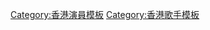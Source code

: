 {{navbox
| name	= 葉德嫻
| title	= [[葉德嫻]]
|state = collapsed
|bodyclass = hlist
|group1 =專輯
|list1 = {{Navbox subgroup
  |group1=
  |list1 =
* Deanie Ip（1969）
* [[星塵 (葉德嫻專輯)|星塵]]（1981）
* 葉德嫻（1981）
* [[倦 (葉德嫻專輯)|倦]]（1983）
* [[天天都相見]]（1983）
* [[你留我在此]]（1984）
* [[我要 (葉德嫻專輯)|我要]]（1985）
* [[千個太陽]]（1986）
* [[邊緣回望]]（1987）
* [[葉緣 (葉德嫻專輯)|葉緣]]（2002）
}}

| group2	= 名曲
| list2	={{Navbox subgroup
  |group1= 
  |list1 =
* [[明星 (歌曲)|明星]]（1981）
* [[赤子 (葉德嫻歌曲)|赤子]]（1991）
* [[教我如何不愛他]]（1999）
* [[美中不足]]（2004）
}}

| group3	= 主要電視作品
| list3	={{Navbox subgroup
  |group1= [[麗的電視]]
  |list1 =
* [[追族]]（1977）
* [[鱷魚淚]]（1978）

  |group2=[[無綫電視]]
  |list2 =
* 雙葉蝴蝶（女CID）（1980）
* [[衝擊]]（1980）
* [[流氓皇帝]]（1980）
* 無雙譜（1981）
* 星塵（1982）
* [[獵鷹 (電視劇)|獵鷹]]（1982）

  |group3=[[亞洲電視]]
  |list3 =
* [[縱橫四海 (電視劇)|縱橫四海]]（1999）
* [[義無反顧]]（2006）
}}

| group4	= 主要電影作品
| list4	={{Navbox subgroup
  |group1= 1970年代
  |list1 =
* 追（1978）
* 林亞珍老虎魚蝦蟹（1979）

  |group2=1980年代
  |list2 =
* [[第一類型危險]]（1980）
* 愛殺 （1981）
* [[忌廉溝鮮奶 (電影)|忌廉溝鮮奶]]（1981）
* [[提防小手]]（1982）
* [[神勇雙響炮]]（1984）
* [[雙龍出海]]（1984）
*行錯姻緣路（1984）
*[[智勇三寶]]（1985）
*[[法外情]]（1985）
*[[花街時代]]（1985）
*[[癲佬正傳]]（1986）
* 老娘夠騷（1986）
* [[鬼新娘 (1987年電影)|鬼新娘]]（1987）
*[[飛龍猛將]]（1988）
*[[法內情]]（1988）
*[[法內情大結局]]（1989）
*沒有太陽的日子（1989）

  |group3=1990年代
  |list3 =
*[[與龍共舞]]（1991）
* [[逃學威龍2]]（1992）
*[[藍江傳之反飛組風雲]]（1992）
*[[廟街十二少]]（1992）
*[[絕代雙驕 (1992年電影)|絕代雙驕]]（1992）
*黃蜂尾後針（1993）
*[[天长地久 (电影)|天長地久]]（1993）
*[[洪熙官之少林五祖|新少林五祖]]（1994）
*[[黑馬王子]]（1999）
*笨小孩（1999）

 |group4=2000年代
 |list4 =
*唔該借歪（2000）
*九龍皇后（2000）

 |group5=2010年代
 |list5 =
* [[桃姐]]（2012）
* [[一個複雜故事]]（2014）
* [[明月幾時有]]（2017）
}}

}}<noinclude>
{{collapsible option}}

[[Category:香港演員模板]]
[[Category:香港歌手模板]]
</noinclude>